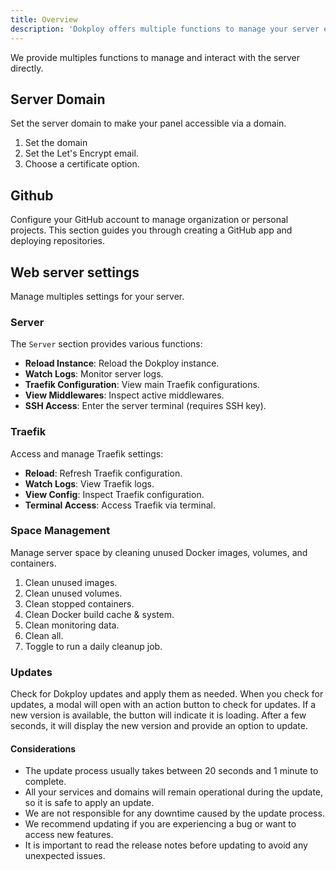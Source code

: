```yaml
---
title: Overview
description: 'Dokploy offers multiple functions to manage your server efficiently. These include managing server settings, profiles, appearance, S3 destinations, certificates, and users.'
---
```


We provide multiples functions to manage and interact with the server directly.


## Server Domain

Set the server domain to make your panel accessible via a domain.

1. Set the domain
2. Set the Let's Encrypt email.
3. Choose a certificate option.

## Github

Configure your GitHub account to manage organization or personal projects. This section guides you through creating a GitHub app and deploying repositories.


## Web server settings

Manage multiples settings for your server.

### Server

The `Server` section provides various functions:

- **Reload Instance**: Reload the Dokploy instance.
- **Watch Logs**: Monitor server logs.
- **Traefik Configuration**: View main Traefik configurations.
- **View Middlewares**: Inspect active middlewares.
- **SSH Access**: Enter the server terminal (requires SSH key).

### Traefik

Access and manage Traefik settings:

- **Reload**: Refresh Traefik configuration.
- **Watch Logs**: View Traefik logs.
- **View Config**: Inspect Traefik configuration.
- **Terminal Access**: Access Traefik via terminal.

### Space Management

Manage server space by cleaning unused Docker images, volumes, and containers.

1. Clean unused images.
2. Clean unused volumes.
3. Clean stopped containers.
4. Clean Docker build cache & system.
5. Clean monitoring data.
6. Clean all.
7. Toggle to run a daily cleanup job.

### Updates

Check for Dokploy updates and apply them as needed. When you check for updates, a modal will open with an action button to check for updates. If a new version is available, the button will indicate it is loading. After a few seconds, it will display the new version and provide an option to update.



#### Considerations

- The update process usually takes between 20 seconds and 1 minute to complete.
- All your services and domains will remain operational during the update, so it is safe to apply an update.
- We are not responsible for any downtime caused by the update process.
- We recommend updating if you are experiencing a bug or want to access new features.
- It is important to read the release notes before updating to avoid any unexpected issues.
